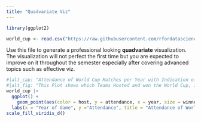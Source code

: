 ```yaml
---
title: "Quadvariate Viz"
---
```

```r
library(ggplot2)
```
```r
world_cup <- read.csv("https://raw.githubusercontent.com/rfordatascience/tidytuesday/master/data/2022/2022-11-29/worldcups.csv")
```

Use this file to generate a professional looking **quadvariate** visualization.  The visualization will not perfect the first time but you are expected to improve on it throughout the semester especially after covering advanced topics such as effective viz.


```r
#|alt_cap: "Attendance of World Cup Matches per Year with Indication of Hosts and Winners per Game."
#|alt_fig: "This Plot shows which Teams Hosted and won the World Cup, it also shows and the Year and Attendance on the Game."
world_cup |>
  ggplot() +
    geom_point(aes(color = host, y = attendance, x = year, size = winner )) + 
  labs(x = "Year of Game", y ="Attendance", title = "Attendance of World Cup Matches per Year with Indication of Hosts and Winners per Game." ) +
scale_fill_viridis_d()
```

